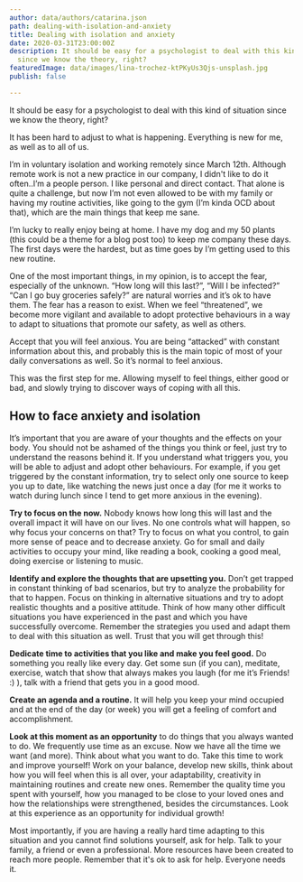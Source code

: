 ```yaml
---
author: data/authors/catarina.json
path: dealing-with-isolation-and-anxiety
title: Dealing with isolation and anxiety
date: 2020-03-31T23:00:00Z
description: It should be easy for a psychologist to deal with this kind of situation
  since we know the theory, right?
featuredImage: data/images/lina-trochez-ktPKyUs3Qjs-unsplash.jpg
publish: false

---
```

It should be easy for a psychologist to deal with this kind of situation since we know the theory, right?

It has been hard to adjust to what is happening. Everything is new for me, as well as to all of us.

I’m in voluntary isolation and working remotely since March 12th. Although remote work is not a new practice in our company, I didn't like to do it often..I’m a people person. I like personal and direct contact. That alone is quite a challenge, but now I’m not even allowed to be with my family or having my routine activities, like going to the gym (I’m kinda OCD about that), which are the main things that keep me sane.

I’m lucky to really enjoy being at home. I have my dog and my 50 plants (this could be a theme for a blog post too) to keep me company these days. The first days were the hardest, but as time goes by I’m getting used to this new routine.

One of the most important things, in my opinion, is to accept the fear, especially of the unknown. “How long will this last?”, “Will I be infected?” “Can I go buy groceries safely?” are natural worries and it’s ok to have them. The fear has a reason to exist. When we feel “threatened”, we become more vigilant and available to adopt protective behaviours in a way to adapt to situations that promote our safety, as well as others.

Accept that you will feel anxious. You are being “attacked” with constant information about this, and probably this is the main topic of most of your daily conversations as well. So it’s normal to feel anxious.

This was the first step for me. Allowing myself to feel things, either good or bad, and slowly trying to discover ways of coping with all this.

## How to face anxiety and isolation

It’s important that you are aware of your thoughts and the effects on your body. You should not be ashamed of the things you think or feel, just try to understand the reasons behind it. If you understand what triggers you, you will be able to adjust and adopt other behaviours. For example, if you get triggered by the constant information, try to select only one source to keep you up to date, like watching the news just once a day (for me it works to watch during lunch since I tend to get more anxious in the evening).

**Try to focus on the now.** Nobody knows how long this will last and the overall impact it will have on our lives. No one controls what will happen, so why focus your concerns on that? Try to focus on what you control, to gain more sense of peace and to decrease anxiety. Go for small and daily activities to occupy your mind, like reading a book, cooking a good meal, doing exercise or listening to music.

  
**Identify and explore the thoughts that are upsetting you.** Don’t get trapped in constant thinking of bad scenarios, but try to analyze the probability for that to happen. Focus on thinking in alternative situations and try to adopt realistic thoughts and a positive attitude. Think of how many other difficult situations you have experienced in the past and which you have successfully overcome. Remember the strategies you used and adapt them to deal with this situation as well. Trust that you will get through this!

**Dedicate time to activities that you like and make you feel good.** Do something you really like every day. Get some sun (if you can), meditate, exercise, watch that show that always makes you laugh (for me it’s Friends! :) ), talk with a friend that gets you in a good mood.

**Create an agenda and a routine.** It will help you keep your mind occupied and at the end of the day (or week) you will get a feeling of comfort and accomplishment.

**Look at this moment as an opportunity** to do things that you always wanted to do. We frequently use time as an excuse. Now we have all the time we want (and more). Think about what you want to do. Take this time to work and improve yourself! Work on your balance, develop new skills, think about how you will feel when this is all over, your adaptability, creativity in maintaining routines and create new ones. Remember the quality time you spent with yourself, how you managed to be close to your loved ones and how the relationships were strengthened, besides the circumstances. Look at this experience as an opportunity for individual growth!

Most importantly, if you are having a really hard time adapting to this situation and you cannot find solutions yourself, ask for help. Talk to your family, a friend or even a professional. More resources have been created to reach more people. Remember that it's ok to ask for help. Everyone needs it.